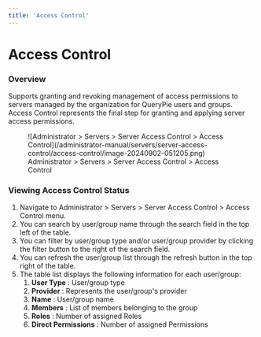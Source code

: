 ```yaml
---
title: 'Access Control'
---
```


# Access Control

### Overview

Supports granting and revoking management of access permissions to servers managed by the organization for QueryPie users and groups. Access Control represents the final step for granting and applying server access permissions.

<figure data-layout="center" data-align="center">
![Administrator &gt; Servers &gt; Server Access Control &gt; Access Control](/administrator-manual/servers/server-access-control/access-control/image-20240902-051205.png)
<figcaption>
Administrator &gt; Servers &gt; Server Access Control &gt; Access Control
</figcaption>
</figure>


### Viewing Access Control Status

1. Navigate to Administrator &gt; Servers &gt; Server Access Control &gt; Access Control menu.
2. You can search by user/group name through the search field in the top left of the table.
3. You can filter by user/group type and/or user/group provider by clicking the filter button to the right of the search field.
4. You can refresh the user/group list through the refresh button in the top right of the table.
5. The table list displays the following information for each user/group:
    1.  **User Type**  : User/group type
    2.  **Provider**  : Represents the user/group's provider
    3.  **Name**  : User/group name
    4.  **Members**  : List of members belonging to the group
    5.  **Roles**  : Number of assigned Roles
    6.  **Direct Permissions**  : Number of assigned Permissions
